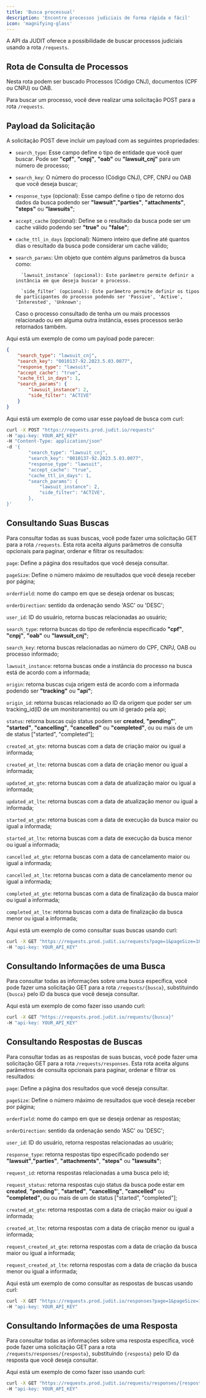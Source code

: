 ```yaml
---
title: 'Busca processual'
description: 'Encontre processos judiciais de forma rápida e fácil'
icon: 'magnifying-glass'
---
```


A API da JUDIT oferece a possibilidade de buscar processos judiciais usando a rota `/requests`.

## Rota de Consulta de Processos

Nesta rota podem ser buscado Processos (Código CNJ), documentos (CPF ou CNPJ) ou OAB.

Para buscar um processo, você deve realizar uma solicitação POST para a rota `/requests`.

## Payload da Solicitação

A solicitação POST deve incluir um payload com as seguintes propriedades:

- `search_type`: Esse campo define o tipo de entidade que você quer buscar. Pode ser **"cpf"**,  **"cnpj"**, **"oab"** ou **"lawsuit_cnj"** para um número de processo;

- `search_key`: O número do processo (Código CNJ), CPF, CNPJ ou OAB que você deseja buscar;

- `response_type` (opcional): Esse campo define o tipo de retorno dos dados da busca podendo ser **"lawsuit"**,**"parties"**, **"attachments"**, **"steps"** ou **"lawsuits"**;

- `accept_cache` (opcional): Define se o resultado da busca pode ser um cache válido podendo ser **"true"** ou **"false"**;

- `cache_ttl_in_days` (opcional): Número inteiro que define até quantos dias o resultado da busca pode considerar um cache válido;

- `search_params`: Um objeto que contém alguns parâmetros da busca como:

        `lawsuit_instance` (opcional): Este parâmetro permite definir a instância em que deseja buscar o processo.

        `side_filter` (opcional): Este parâmetro permite definir os tipos de participantes do processo podendo ser 'Passive', 'Active', 'Interested', 'Unknown';

  Caso o processo consultado de tenha um ou mais processos relacionado ou em alguma outra instância, esses processos serão retornados também.

Aqui está um exemplo de como um payload pode parecer:

```json
{
    "search_type": "lawsuit_cnj",
    "search_key": "0010137-92.2023.5.03.0077",
    "response_type": "lawsuit",
    "accept_cache": "true",
    "cache_ttl_in_days": 1,
    "search_params": {
        "lawsuit_instance": 2,
        "side_filter": "ACTIVE"
    }
}
```

Aqui está um exemplo de como usar esse payload de busca com curl:

```bash
curl -X POST "https://requests.prod.judit.io/requests"
-H "api-key: YOUR_API_KEY"
-H "Content-Type: application/json"
-d '{
        "search_type": "lawsuit_cnj",
        "search_key": "0010137-92.2023.5.03.0077",
        "response_type": "lawsuit",
        "accept_cache": "true",
        "cache_ttl_in_days": 1,
        "search_params": {
            "lawsuit_instance": 2,
            "side_filter": "ACTIVE",
        },
}'
```
## Consultando Suas Buscas

Para consultar todas as suas buscas, você pode fazer uma solicitação GET para a rota `/requests`. Esta rota aceita alguns parâmetros de consulta opcionais para paginar, ordenar e filtrar os resultados:

`page`: Define a página dos resultados que você deseja consultar.

`pageSize`: Define o número máximo de resultados que você deseja receber por página;

`orderField`: nome do campo em que se deseja ordenar os buscas;

`orderDirection`: sentido da ordenação sendo 'ASC' ou 'DESC';

`user_id`: ID do usuário, retorna buscas relacionadas ao usuário;

`search_type`: retorna buscas do tipo de referência especificado **"cpf"**, **"cnpj"**, **"oab"** ou **"lawsuit_cnj"**;

`search_key`: retorna buscas relacionadas ao número do CPF, CNPJ, OAB ou processo informado;

`lawsuit_instance`: retorna buscas onde a instância do processo na busca está de acordo com a informada;

`origin`: retorna buscas cuja origem está de acordo com a informada podendo ser **"tracking"** ou **"api"**;

`origin_id`: retorna buscas relacionado ao ID da origem que poder ser um tracking_id(ID de um monitoramento) ou um id gerado pela api;

`status`: retorna buscas cujo status podem ser **created**, **"pending"**', **"started"**, **"cancelling"**, **"cancelled"** ou **"completed"**, ou  ou mais de um de status ["started", "completed"];

`created_at_gte`: retorna buscas com a data de criação maior ou igual a informada;

`created_at_lte`: retorna buscas com a data de criação menor ou igual a informada;

`updated_at_gte`: retorna buscas com a data de atualização maior ou igual a informada;

`updated_at_lte`: retorna buscas com a data de atualização menor ou igual a informada;

`started_at_gte`: retorna buscas com a data de execução da busca maior ou igual a informada;

`started_at_lte`: retorna buscas com a data de execução da busca menor ou igual a informada;

`cancelled_at_gte`: retorna buscas com a data de cancelamento maior ou igual a informada;

`cancelled_at_lte`: retorna buscas com a data de cancelamento menor ou igual a informada;

`completed_at_gte`: retorna buscas com a data de finalização da busca maior ou igual a informada;

`completed_at_lte`: retorna buscas com a data de finalização da busca menor ou igual a informada;

Aqui está um exemplo de como consultar suas buscas usando curl:

```bash
curl -X GET "https://requests.prod.judit.io/requests?page=1&pageSize=10"
-H "api-key: YOUR_API_KEY"
```

## Consultando Informações de uma Busca

Para consultar todas as informações sobre uma busca específica, você pode fazer uma solicitação GET para a rota `/requests/{busca}`, substituindo `{busca}` pelo ID da busca que você deseja consultar.

Aqui está um exemplo de como fazer isso usando curl:

```bash
curl -X GET "https://requests.prod.judit.io/requests/{busca}"
-H "api-key: YOUR_API_KEY"
```

## Consultando Respostas de Buscas

Para consultar todas as as respostas de suas buscas, você pode fazer uma solicitação GET para a rota `/requests/responses`. Esta rota aceita alguns parâmetros de consulta opcionais para paginar, ordenar e filtrar os resultados:

`page`: Define a página dos resultados que você deseja consultar.

`pageSize`: Define o número máximo de resultados que você deseja receber por página;

`orderField`: nome do campo em que se deseja ordenar as respostas;

`orderDirection`: sentido da ordenação sendo 'ASC' ou 'DESC';

`user_id`: ID do usuário, retorna respostas relacionadas ao usuário;

`response_type`: retorna respostas tipo especificado podendo ser **"lawsuit"**,**"parties"**, **"attachments"**, **"steps"** ou **"lawsuits"**;

`request_id`: retorna respostas relacionadas a uma busca pelo id;

`request_status`: retorna respostas cujo status da busca pode estar em **created**, **"pending"**', **"started"**, **"cancelling"**, **"cancelled"** ou **"completed"**, ou  ou mais de um de status ["started", "completed"];

`created_at_gte`: retorna respostas com a data de criação maior ou igual a informada;

`created_at_lte`: retorna respostas com a data de criação menor ou igual a informada;

`request_created_at_gte`: retorna respostas com a data de criação da busca maior ou igual a informada;

`request_created_at_lte`: retorna respostas com a data de criação da busca menor ou igual a informada;

Aqui está um exemplo de como consultar as respostas de buscas usando curl:

```bash
curl -X GET "https://requests.prod.judit.io/responses?page=1&pageSize=10"
-H "api-key: YOUR_API_KEY"
```

## Consultando Informações de uma Resposta

Para consultar todas as informações sobre uma resposta específica, você pode fazer uma solicitação GET para a rota `/requests/responses/{resposta}`, substituindo `{resposta}` pelo ID da resposta que você deseja consultar.

Aqui está um exemplo de como fazer isso usando curl:

```bash
curl -X GET "https://requests.prod.judit.io/requests/responses/{resposta}"
-H "api-key: YOUR_API_KEY"
```